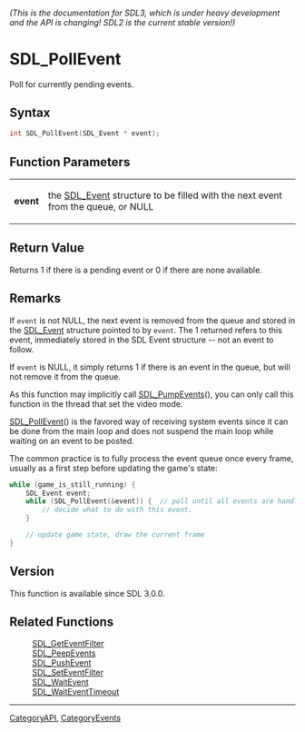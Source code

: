 ====== (This is the documentation for SDL3, which is under heavy development and the API is changing! SDL2 is the current stable version!) ======
= SDL_PollEvent =

Poll for currently pending events.

== Syntax ==

<syntaxhighlight lang='c'>
int SDL_PollEvent(SDL_Event * event);
</syntaxhighlight>

== Function Parameters ==

{|
|'''event'''
|the [[SDL_Event]] structure to be filled with the next event from the queue, or NULL
|}

== Return Value ==

Returns 1 if there is a pending event or 0 if there are none available.

== Remarks ==

If <code>event</code> is not NULL, the next event is removed from the queue
and stored in the [[SDL_Event]] structure pointed to by <code>event</code>.
The 1 returned refers to this event, immediately stored in the SDL Event
structure -- not an event to follow.

If <code>event</code> is NULL, it simply returns 1 if there is an event in
the queue, but will not remove it from the queue.

As this function may implicitly call [[SDL_PumpEvents]](), you can only
call this function in the thread that set the video mode.

[[SDL_PollEvent]]() is the favored way of receiving system events since it
can be done from the main loop and does not suspend the main loop while
waiting on an event to be posted.

The common practice is to fully process the event queue once every frame,
usually as a first step before updating the game's state:

<syntaxhighlight lang='c'>
while (game_is_still_running) {
    SDL_Event event;
    while (SDL_PollEvent(&event)) {  // poll until all events are handled!
        // decide what to do with this event.
    }

    // update game state, draw the current frame
}
</syntaxhighlight>

== Version ==

This function is available since SDL 3.0.0.

== Related Functions ==

:[[SDL_GetEventFilter]]
:[[SDL_PeepEvents]]
:[[SDL_PushEvent]]
:[[SDL_SetEventFilter]]
:[[SDL_WaitEvent]]
:[[SDL_WaitEventTimeout]]

----
[[CategoryAPI]], [[CategoryEvents]]


